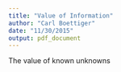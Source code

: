 ```yaml
---
title: "Value of Information"
author: "Carl Boettiger"
date: "11/30/2015"
output: pdf_document
---
```


The value of known unknowns

